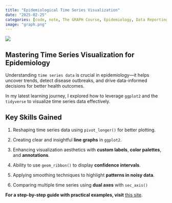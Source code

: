 ```yaml
---
title: "Epidemiological Time Series Visualization"
date: "2025-02-25"
categories: [code, note, The GRAPH Course, Epidemiology, Data Reporting, Data Visualization, Timeseries, R]
image: "graph.png"
---
```


![](graph.png)

## Mastering Time Series Visualization for Epidemiology

Understanding `time series data` is crucial in epidemiology—it helps uncover trends, detect disease outbreaks, and drive data-informed decisions for better health outcomes.

In my latest learning journey, I explored how to leverage `ggplot2` and the `tidyverse` to visualize time series data effectively.

## Key Skills Gained

1.  Reshaping time series data using `pivot_longer()` for better plotting.

2.  Creating clear and insightful **line graphs** in `ggplot2`.

3.  Enhancing visualization aesthetics with **custom labels**, **color palettes**, and **annotations**.

4.  Ability to use `geom_ribbon()` to display **confidence intervals**.

5.  Applying smoothing techniques to highlight **patterns in noisy data**.

6.  Comparing multiple time series using **dual axes** with `sec_axis()`

**For a step-by-step guide with practical examples, visit** [this site](https://lawaloa.github.io/Visualising_Timeseries/){target="_blank"}.
